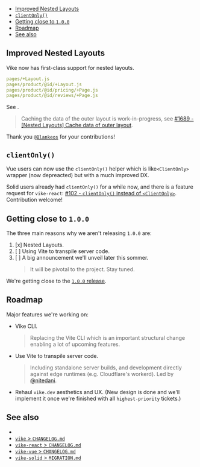 
- [Improved Nested Layouts](#improved-nested-layouts)
- [`clientOnly()`](#clientonly)
- [Getting close to `1.0.0`](#getting-close-to-1-0-0)
- [Roadmap](#roadmap)
- [See also](#see-also)

## Improved Nested Layouts

Vike now has first-class support for nested layouts.

```yaml
pages/+Layout.js
pages/product/@id/+Layout.js
pages/product/@id/pricing/+Page.js
pages/product/@id/reviews/+Page.js
```

See <Link href="/Layout#nested-layout" />.

> Caching the data of the outer layout is work-in-progress, see [#1689 - [Nested Layouts] Cache data of outer layout](https://github.com/vikejs/vike/issues/1689).

Thank you [`@Blankeos`](https://github.com/Blankeos) for your contributions!

## `clientOnly()`

Vue users can now use the <Link href="/clientOnly">`clientOnly()`</Link> helper which is like`<ClientOnly>` wrapper (now depreacted) but with a much improved DX.

Solid users already had `clientOnly()` for a while now, and there is a feature request for `vike-react`: [#102 - `clientOnly()` instead of `<ClientOnly>`](https://github.com/vikejs/vike-react/issues/102). Contribution welcome!

## Getting close to `1.0.0`

The three main reasons why we aren't releasing `1.0.0` are:

1. [x] Nested Layouts.
2. [ ] Using Vite to transpile server code.
3. [ ] A big announcement we'll unveil later this sommer.
   > It will be pivotal to the project. Stay tuned.

We're getting close to the [`1.0.0` release](https://github.com/vikejs/vike/issues?q=is%3Aissue+is%3Aopen+label%3A%22v1+release+%3Astar2%3A%22).


## Roadmap

Major features we're working on:

- Vike CLI.
  > Replacing the Vite CLI which is an important structural change enabling a lot of upcoming features.
- Use Vite to transpile server code.
  > Including standalone server builds, and development directly against edge runtimes (e.g. Cloudflare's workerd). Led by [@nitedani](https://github.com/nitedani).
- Rehaul `vike.dev` aesthetics and UX. (New design is done and we'll implement it once we're finished with all `highest-priority` tickets.)


## See also

- <Link href="/releases" />
- [`vike` > `CHANGELOG.md`](https://github.com/vikejs/vike/blob/main/CHANGELOG.md)
- [`vike-react` > `CHANGELOG.md`](https://github.com/vikejs/vike-react/blob/main/packages/vike-react/CHANGELOG.md)
- [`vike-vue` > `CHANGELOG.md`](https://github.com/vikejs/vike-vue/blob/main/packages/vike-vue/CHANGELOG.md)
- [`vike-solid` > `MIGRATION.md`](https://github.com/vikejs/vike-solid/blob/main/MIGRATION.md)
